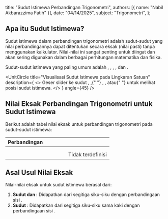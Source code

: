 
  title: "Sudut Istimewa Perbandingan Trigonometri",
  authors: [{ name: "Nabil Akbarazzima Fatih" }],
  date: "04/14/2025",
  subject: "Trigonometri",
};

## Apa itu Sudut Istimewa?

Sudut istimewa dalam perbandingan trigonometri adalah sudut-sudut yang nilai perbandingannya dapat ditentukan secara eksak (nilai pasti) tanpa menggunakan kalkulator. Nilai-nilai ini sangat penting untuk diingat dan akan sering digunakan dalam berbagai perhitungan matematika dan fisika.

Sudut-sudut istimewa yang paling umum adalah <InlineMath math="0°" />, <InlineMath math="30°" />, <InlineMath math="45°" />, <InlineMath math="60°" />, dan <InlineMath math="90°" />.

<UnitCircle
  title="Visualisasi Sudut Istimewa pada Lingkaran Satuan"
  description={
    <>
      Geser slider ke sudut <InlineMath math="0°" />, <InlineMath math="30°" />,{" "}
      <InlineMath math="45°" />, <InlineMath math="60°" />, atau{" "}
      <InlineMath math="90°" /> untuk melihat posisi sudut istimewa.
    </>
  }
  angle={45}
/>

## Nilai Eksak Perbandingan Trigonometri untuk Sudut Istimewa

Berikut adalah tabel nilai eksak untuk perbandingan trigonometri pada sudut-sudut istimewa:

| Perbandingan                      | <InlineMath math="0°" /> | <InlineMath math="30°" />                                     | <InlineMath math="45°" />                                     | <InlineMath math="60°" />                | <InlineMath math="90°" /> |
| --------------------------------- | ------------------------ | ------------------------------------------------------------- | ------------------------------------------------------------- | ---------------------------------------- | ------------------------- |
| <InlineMath math="\sin \theta" /> | <InlineMath math="0" />  | <InlineMath math="\frac{1}{2}" />                             | <InlineMath math="\frac{1}{\sqrt{2}} = \frac{\sqrt{2}}{2}" /> | <InlineMath math="\frac{\sqrt{3}}{2}" /> | <InlineMath math="1" />   |
| <InlineMath math="\cos \theta" /> | <InlineMath math="1" />  | <InlineMath math="\frac{\sqrt{3}}{2}" />                      | <InlineMath math="\frac{1}{\sqrt{2}} = \frac{\sqrt{2}}{2}" /> | <InlineMath math="\frac{1}{2}" />        | <InlineMath math="0" />   |
| <InlineMath math="\tan \theta" /> | <InlineMath math="0" />  | <InlineMath math="\frac{1}{\sqrt{3}} = \frac{\sqrt{3}}{3}" /> | <InlineMath math="1" />                                       | <InlineMath math="\sqrt{3}" />           | Tidak terdefinisi         |

## Asal Usul Nilai Eksak

Nilai-nilai eksak untuk sudut istimewa berasal dari:

1. **Sudut <InlineMath math="30°" /> dan <InlineMath math="60°" />**: Didapatkan dari segitiga siku-siku dengan perbandingaan sisi <InlineMath math="1 : 2 : \sqrt{3}" />.
2. **Sudut <InlineMath math="45°" />**: Didapatkan dari segitiga siku-siku sama kaki dengan perbandingaan sisi <InlineMath math="1 : 1 : \sqrt{2}" />.
